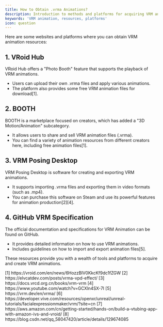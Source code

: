 ```yaml
---
title: How to Obtain .vrma Animations?
description: Introduction to methods and platforms for acquiring VRM animation resources
keywords: 'VRM animation, resources, platforms'
icon: question
---
```


Here are some websites and platforms where you can obtain VRM animation resources:

## 1. VRoid Hub

VRoid Hub offers a "Photo Booth" feature that supports the playback of VRM animations.

- Users can upload their own .vrma files and apply various animations.
- The platform also provides some free VRM animation files for download\[1\].

## 2. BOOTH

BOOTH is a marketplace focused on creators, which has added a "3D Motion/Animation" subcategory.

- It allows users to share and sell VRM animation files (.vrma).
- You can find a variety of animation resources from different creators here, including free animation files\[1\].

## 3. VRM Posing Desktop

VRM Posing Desktop is software for creating and exporting VRM animations.

- It supports importing .vrma files and exporting them in video formats (such as .mp4).
- You can purchase this software on Steam and use its powerful features for animation production\[2\][4\].

## 4. GitHub VRM Specification

The official documentation and specifications for VRM Animation can be found on GitHub.

- It provides detailed information on how to use VRM animations.
- Includes guidelines on how to import and export animation files\[5\].

These resources provide you with a wealth of tools and platforms to acquire and create VRM animations.

<Accordion title="References">
  [1] https://vroid.com/en/news/6HozzBIV0KkcKf9dc1fZGW  
  [2] https://elvcatdev.com/posts/vrma-vpd-effect/  
  [3] https://docs.vrcd.org.cn/books/vrm-vrm  
  [4] https://www.youtube.com/watch?v=GCXln4SX-7I  
  [5] https://vrm.dev/en/vrma/  
  [6] https://developer.vive.com/resources/openxr/unreal/unreal-tutorials/facialexpressionmaker/vrm/?site=cn  
  [7] https://aws.amazon.com/cn/getting-started/hands-on/build-a-vtubing-app-with-amazon-ivs-and-vroid/  
  [8] https://blog.csdn.net/qq_58047420/article/details/129674085
</Accordion>

